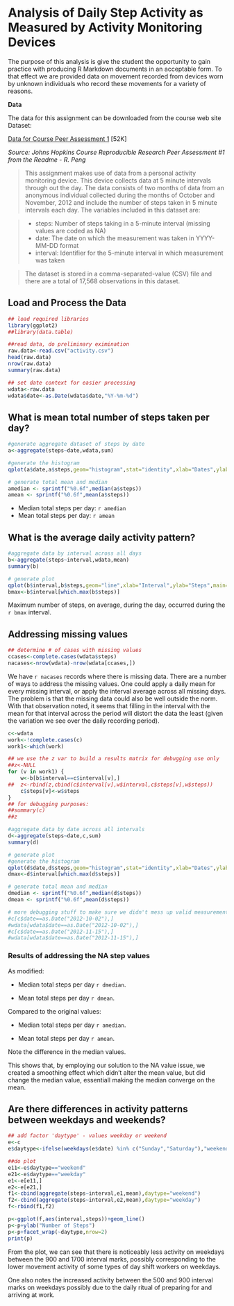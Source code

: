 # Analysis of Daily Step Activity as Measured by Activity Monitoring Devices

The purpose of this analysis is give the student the opportunity to gain practice with producing R Markdown documents in an acceptable form.  To that effect we are provided data on movement recorded from devices worn by unknown individuals who record these movements for a variety of reasons. 


**Data**

The data for this assignment can be downloaded from the course web site Dataset:

[Data for Course Peer Assessment 1](https://d396qusza40orc.cloudfront.net/repdata%2Fdata%2Factivity.zip) [52K] 

*Source: Johns Hopkins Course Reproducible Research Peer Assessment #1 from the Readme - R. Peng  *

>This assignment makes use of data from a personal activity monitoring device. This device collects data at 5 minute intervals through out the day. The data consists of two months of data from an anonymous individual collected during the months of October and November, 2012 and include the number of steps taken in 5 minute intervals each day.
>The variables included in this dataset are:

> * steps: Number of steps taking in a 5-minute interval (missing values are coded as NA)
> * date: The date on which the measurement was taken in YYYY-MM-DD format
> * interval: Identifier for the 5-minute interval in which measurement was taken

>The dataset is stored in a comma-separated-value (CSV) file and there are a total of 17,568 observations in this dataset.

## Load and Process the Data
```r
## load required libraries
library(ggplot2)
##library(data.table)

##read data, do preliminary eximination
raw.data<-read.csv("activity.csv")
head(raw.data)
nrow(raw.data)
summary(raw.data)

## set date context for easier processing
wdata<-raw.data
wdata$date<-as.Date(wdata$date,"%Y-%m-%d")
```

## What is mean total number of steps taken per day?

```r
#generate aggregate dataset of steps by date
a<-aggregate(steps~date,wdata,sum)

#generate the histogram
qplot(a$date,a$steps,geom="histogram",stat="identity",xlab="Dates",ylab="Steps",main="Total Steps by Date")

# generate total mean and median
amedian <- sprintf("%0.6f",median(a$steps))
amean <- sprintf("%0.6f",mean(a$steps))
```

- Median total steps per day: `r amedian`
- Mean total steps per day: `r amean`

## What is the average daily activity pattern?

```r
#aggregate data by interval across all days
b<-aggregate(steps~interval,wdata,mean)
summary(b)

# generate plot
qplot(b$interval,b$steps,geom="line",xlab="Interval",ylab="Steps",main="Total Steps by Interval")
bmax<-b$interval[which.max(b$steps)]
```

Maximum number of steps, on average, during the day, occurred during the `r bmax` interval.

## Addressing missing values
```r
## determine # of cases with missing values
ccases<-complete.cases(wdata$steps)
nacases<-nrow(wdata)-nrow(wdata[ccases,])
```

We have `r nacases` records where there is missing data.
There are a number of ways to address the missing values.  One could apply a daily mean for every missing interval, or apply the interval average across all missing days.  The problem is that the missing data could also be well outside the norm.  With that observation noted, it seems that filling in the interval with the mean for that interval across the period will distort the data the least (given the variation we see over the daily recording period).

```r
c<-wdata
work<-!complete.cases(c)
work1<-which(work)

## we use the z var to build a results matrix for debugging use only
##z<-NULL
for (v in work1) {
    w<-b[b$interval==c$interval[v],]
##  z<-rbind(z,cbind(c$interval[v],w$interval,c$steps[v],w$steps))
    c$steps[v]<-w$steps
}
## for debugging purposes:
##summary(c)
##z

#aggregate data by date across all intervals
d<-aggregate(steps~date,c,sum)
summary(d)

# generate plot
#generate the histogram
qplot(d$date,d$steps,geom="histogram",stat="identity",xlab="Dates",ylab="Steps",main="Total Steps by Date")
dmax<-d$interval[which.max(d$steps)]

# generate total mean and median
dmedian <- sprintf("%0.6f",median(d$steps))
dmean <- sprintf("%0.6f",mean(d$steps))

# more debugging stuff to make sure we didn't mess up valid measurements
#c[c$date==as.Date("2012-10-02"),]
#wdata[wdata$date==as.Date("2012-10-02"),]
#c[c$date==as.Date("2012-11-15"),]
#wdata[wdata$date==as.Date("2012-11-15"),]
```
### Results of addressing the NA step values
As modified:

- Median total steps per day `r dmedian`.

- Mean total steps per day `r dmean`.

Compared to the original values:

- Median total steps per day `r amedian`.

- Mean total steps per day `r amean`.

Note the difference in the median values.  

This shows that, by employing our solution to the NA
value issue, we created a smoothing effect which didn't alter the mean value, but did change the median value, essentiall making the median converge on the mean.

## Are there differences in activity patterns between weekdays and weekends?

```r
## add factor 'daytype' - values weekday or weekend
e<-c
e$daytype<-ifelse(weekdays(e$date) %in% c("Sunday","Saturday"),"weekend","weekday")

##do plot
e11<-e$daytype=="weekend"
e21<-e$daytype=="weekday"
e1<-e[e11,]
e2<-e[e21,]
f1<-cbind(aggregate(steps~interval,e1,mean),daytype="weekend")
f2<-cbind(aggregate(steps~interval,e2,mean),daytype="weekday")
f<-rbind(f1,f2)

p<-ggplot(f,aes(interval,steps))+geom_line()
p<-p+ylab("Number of Steps")
p<-p+facet_wrap(~daytype,nrow=2)
print(p)
```


From the plot, we can see that there is noticeably less activity on weekdays between the 900 and 1700 interval marks, possibly corresponding to the lower movement activity of some types of day shift workers on weekdays.

One also notes the increased activity between the 500 and 900 interval marks on weekdays possibly due to the daily ritual of preparing for and arriving at work.
